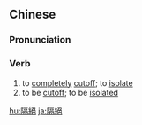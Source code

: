 {{also|隔绝}}
==Chinese==
{{zh-forms|s=隔绝}}

===Pronunciation===
{{zh-pron
|m=géjué
|c=gaak3 zyut3
|h=pfs=kak-chhie̍t
|mn=keh-choa̍t
|cat=v
}}

===Verb===
{{zh-verb}}

# to [[completely]] [[cutoff]]; to [[isolate]]
# to be [[cutoff]]; to be [[isolated]]

{{zh-cat|Advanced}}

[[hu:隔絕]]
[[ja:隔絕]]